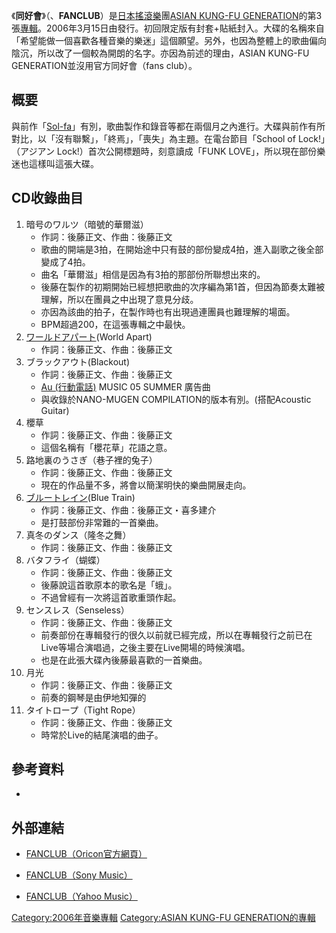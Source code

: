 {{Album infobox |    
|  Name      = 同好會<br/>（FANCLUB）
|  Type        = [[專輯|專輯]]
|  Artist      = [[ASIAN_KUNG-FU_GENERATION|ASIAN KUNG-FU GENERATION]]  
|  Cover       = FANCLUB_CD_Cover.jpg
|  Released    = 2006年3月15日
|  Recorded    =
|  Genre       = [[日本搖滾樂|日本搖滾樂]]
|  Length      = 50分51秒
|  Label       = {{link-ja|Ki/oon Records|Ki/oon Records}}
|  Last album  = [[Sol-fa|Sol-fa]]<br/>（2004年）
|  This album  = '''FANCLUB'''<br/>（2006年）
|  Next album  = [[Feedback_File|Feedback File]]<br/>（2006年）  
}}
{{japanese|japanese=ファンクラブ|romaji=Fan Kurabu}}

《'''同好會'''》（'''{{lang|ja|ファンクラブ}}'''、'''FANCLUB'''）是[[日本|日本]][[搖滾樂|搖滾樂]]團[[ASIAN_KUNG-FU_GENERATION|ASIAN KUNG-FU GENERATION]]的第3張[[專輯|專輯]]。2006年3月15日由{{link-ja|Ki/oon Records|Ki/oon Records}}發行。初回限定版有封套+貼紙封入。大碟的名稱來自「希望能做一個喜歡各種音樂的樂迷」這個願望。另外，也因為整體上的歌曲偏向陰沉，所以改了一個較為開朗的名字。亦因為前述的理由，ASIAN KUNG-FU GENERATION並沒用官方同好會（fans club）。

==概要==
與前作「[[Sol-fa|Sol-fa]]」有別，歌曲製作和錄音等都在兩個月之內進行。大碟與前作有所對比，以「沒有聯繫」，「終焉」，「喪失」為主題。在電台節目「School of Lock!」（アジアン Lock!）首次公開標題時，刻意讀成「FUNK LOVE」，所以現在部份樂迷也這樣叫這張大碟。

==CD收錄曲目==
#暗号のワルツ（暗號的華爾滋）
#*作詞：後藤正文、作曲：後藤正文
#*歌曲的開端是3拍，在開始途中只有鼓的部份變成4拍，進入副歌之後全部變成了4拍。
#*曲名「華爾滋」相信是因為有3拍的那部份所聯想出來的。
#*後藤在製作的初期開始已經想把歌曲的次序編為第1首，但因為節奏太難被理解，所以在團員之中出現了意見分歧。
#*亦因為該曲的拍子，在製作時也有出現過連團員也難理解的場面。
#*BPM超過200，在這張專輯之中最快。
#[[ワールドアパート|ワールドアパート]](World Apart)
#*作詞：後藤正文、作曲：後藤正文
#ブラックアウト(Blackout)
#*作詞：後藤正文、作曲：後藤正文
#*[[Au_(行動電話)|Au (行動電話)]] MUSIC 05 SUMMER 廣告曲
#*與收錄於NANO-MUGEN COMPILATION的版本有別。(搭配Acoustic Guitar)
#櫻草
#*作詞：後藤正文、作曲：後藤正文
#*這個名稱有「櫻花草」花語之意。 
#路地裏のうさぎ（巷子裡的兔子）
#*作詞：後藤正文、作曲：後藤正文
#*現在的作品量不多，將會以簡潔明快的樂曲開展走向。
#[[ブルートレイン|ブルートレイン]](Blue Train)
#*作詞：後藤正文、作曲：後藤正文・喜多建介
#*是打鼓部份非常難的一首樂曲。
#真冬のダンス（隆冬之舞）
#*作詞：後藤正文、作曲：後藤正文
#バタフライ（蝴蝶）
#*作詞：後藤正文、作曲：後藤正文
#*後藤說這首歌原本的歌名是「蛾」。
#*不過曾經有一次將這首歌重頭作起。
#センスレス（Senseless）
#*作詞：後藤正文、作曲：後藤正文
#*前奏部份在專輯發行的很久以前就已經完成，所以在專輯發行之前已在Live等場合演唱過，之後主要在Live開場的時候演唱。
#*也是在此張大碟內後藤最喜歡的一首樂曲。
#月光
#*作詞：後藤正文、作曲：後藤正文
#*前奏的鋼琴是由伊地知彈的
#タイトロープ（Tight Rope）
#*作詞：後藤正文、作曲：後藤正文
#*時常於Live的結尾演唱的曲子。

==參考資料==  
*{{cite web|url=http://mspirit.exblog.jp/3408923/|title=ASIAN KUNG-FU GENERATION「ファンクラブ」|accessdate=2008年4月28日|author=Music Spirit|date=2006年3月29日|publisher=|language=ja|archive-date=2019年12月6日|archive-url=https://web.archive.org/web/20191206085414/https://mspirit.exblog.jp/3408923/|dead-url=no}}

==外部連結==
*{{ja}} [http://www.oricon.co.jp/music/release/d/638665/1/ FANCLUB（Oricon官方網頁）] {{Wayback|url=http://www.oricon.co.jp/music/release/d/638665/1/ |date=20131022045818 }}
*{{ja}} [http://www.sonymusic.co.jp/Music/Arch/KS/ASIANKUNG-FU/KSCL-945/ FANCLUB（Sony Music）] {{Wayback|url=http://www.sonymusic.co.jp/Music/Arch/KS/ASIANKUNG-FU/KSCL-945/ |date=20190917050208 }}
*{{ja}} [https://web.archive.org/web/20071118075600/http://music.yahoo.co.jp/shop/c/10/kscl945 FANCLUB（Yahoo Music）]

{{ASIAN KUNG-FU GENERATION}}
[[Category:2006年音樂專輯|Category:2006年音樂專輯]]
[[Category:ASIAN_KUNG-FU_GENERATION的專輯|Category:ASIAN KUNG-FU GENERATION的專輯]]